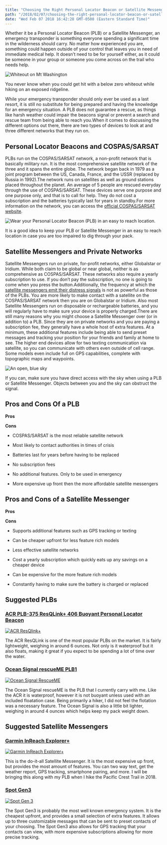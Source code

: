 ```yaml
---
title: "Choosing the Right Personal Locator Beacon or Satellite Messenger"
path: "/2018/02/07/choosing-the-right-personal-locator-beacon-or-satellite-messenger/"
date: "Wed Feb 07 2018 16:42:28 GMT-0500 (Eastern Standard Time)"
---
```


Whether it be a Personal Locator Beacon (PLB) or a Satellite Messenger, an emergency transponder is something everyone spending a significant time in the wilderness should carry. No matter how experienced you are, something could happen outside of your control that leaves you in need of immediate medical help. It doesn’t need to be for yourself either, as it could be someone in your group or someone you come across on the trail who needs help.

![Whiteout on Mt Washington](http://reconnect.life/wp-content/uploads/2018/02/whiteout-compressed-500x375.jpg)

<Figcaption>You never know when you could get hit with a below zero whiteout while hiking on an exposed ridgeline.</Figcaption>

While your emergency transponder should only ever be used as a last resort, it is still no substitute for being prepared and having the knowledge for an emergency situation. A PLB does not guarantee a rescue, as things like harsh weather could impair the beacons signal or prevent a search and rescue team from being able to reach you.When it comes to discussing the different options out there, there are two types of devices to look at and three different networks that they run on.

## Personal Locator Beacons and COSPAS/SARSAT

PLBs run on the COSPAS/SARSAT network, a non-profit network that is basically military run. It is the most comprehensive satellite network of the three and it spans the entire globe. The network began back in 1979 as a joint program between the US, Canada, France, and the USSR (replaced by Russia in 1992).The network runs on satellites as well as ground stations placed throughout the planet. An average of 5 people are rescued everyday through the use of COSPAS/SARSAT. These devices serve one purpose and one purpose only, and that is to call for help. They do not cost a subscription and the batteries typically last for years in standby.For more information on the network, you can access the [official COSPAS/SARSAT website](https://cospas-sarsat.int/).

![Wear your Personal Locator Beacon (PLB) in an easy to reach location.](http://reconnect.life/wp-content/uploads/2018/02/where-plb-on-pack-compressed-500x375.jpg)

<Figcaption>It is a good idea to keep your PLB or Satellite Messenger in an easy to reach location in case you are too impaired to dig through your pack.</Figcaption>

## Satellite Messengers and Private Networks

Satellite Messengers run on private, for-profit networks, either Globalstar or Iridium. While both claim to be global or near global, neither is as comprehensive as COSPAS/SARSAT. These networks also require a yearly subscription to use. If you don’t pay the subscription, no one is going to come when you press the button.Additionally, the frequency at which the [satellite messengers emit their distress signals](https://www.outdoorgearlab.com/topics/camping-and-hiking/best-personal-locator-beacon/buying-advice) is not as powerful as those of the PLBs. You are more likely to make contact with a satellite on the COSPAS/SARSAT network then you are on Globalstar or Iridium. Also most Satellite Messengers run on disposable or rechargeable batteries, and you will regularly have to make sure your device is properly charged.There are still many reasons why you might choose a Satellite Messenger over (or in addition to) a PLB. Since they are on private networks and you are paying a subscription fee, they generally have a whole host of extra features. At a minimum, these additional features include being able to send preset messages and tracking your position for your friends and family at home to see. The higher end devices allow for two texting communication via satellite, so you can communicate with others even outside of cell range. Some models even include full on GPS capabilities, complete with topographic maps and waypoints.

![An open, blue sky](http://reconnect.life/wp-content/uploads/2018/02/blue-sky-compressed-500x375.jpg)

<Figcaption>If you can, make sure you have direct access with the sky when using a PLB or Satellite Messenger. Objects between you and the sky can obstruct the signal.</Figcaption>

## Pros and Cons Of a PLB

**Pros**

**Cons**

* COSPAS/SARSAT is the most reliable satellite network
* Most likely to contact authorities in times of crisis
* Batteries last for years before having to be replaced
* No subscription fees

* No additional features. Only to be used in emergency
* More expensive up front then the more affordable satellite messengers

## Pros and Cons of a Satellite Messenger

**Pros**

**Cons**

* Supports additional features such as GPS tracking or texting
* Can be cheaper upfront for less feature rich models

* Less effective satellite networks
* Cost a yearly subscription which quickly eats up any savings on a cheaper device
* Can be expensive for the more feature rich models
* Constantly having to make sure the battery is charged or replaced

## Suggested PLBs

### [ACR PLB-375 ResQLink+ 406 Buoyant Personal Locator Beacon](https://www.amazon.com/ACR-ResQlink-Non-Buoyant-PLB-Registration/dp/B005E1OU1A/ref=as_li_ss_tl?s=sporting-goods&ie=UTF8&qid=1521141431&sr=1-2-fkmr0&keywords=acer+plb-375+resqlink++406+buoyant+personal+locator+beacon&linkCode=ll1&tag=reconnectlife-20&linkId=4df494d2f6fc144b6d18be1f3125f2b7)

[![ACR ResQlink+](http://reconnect.life/wp-content/uploads/2018/02/acr-resqlink-compressed.jpg)](https://www.amazon.com/ACR-ResQlink-Non-Buoyant-PLB-Registration/dp/B005E1OU1A/ref=as_li_ss_tl?s=sporting-goods&ie=UTF8&qid=1521141431&sr=1-2-fkmr0&keywords=acer+plb-375+resqlink++406+buoyant+personal+locator+beacon&linkCode=ll1&tag=reconnectlife-20&linkId=4df494d2f6fc144b6d18be1f3125f2b7)

The ACR ResQLink is one of the most popular PLBs on the market. It is fairly lightweight, weighing in around 6 ounces. Not only is it waterproof but it also floats, making it great if you expect to be spending a lot of time over the water.

### [Ocean Signal rescueME PLB1](https://www.amazon.com/Ocean-Signal-rescueME-PLB1-Registration/dp/B00CE8R770/ref=as_li_ss_tl?ie=UTF8&qid=1521141497&sr=8-1&keywords=ocean+signal+rescue+me&linkCode=ll1&tag=reconnectlife-20&linkId=4dfda0ea9343677f28154f1398708afe)

[![Ocean Signal RescueME](http://reconnect.life/wp-content/uploads/2018/02/ocean-signal-rescue-me-compressed.jpg)](https://www.amazon.com/Ocean-Signal-rescueME-PLB1-Registration/dp/B00CE8R770/ref=as_li_ss_tl?ie=UTF8&qid=1521141497&sr=8-1&keywords=ocean+signal+rescue+me&linkCode=ll1&tag=reconnectlife-20&linkId=4dfda0ea9343677f28154f1398708afe)

The Ocean Signal rescueME is the PLB that I currently carry with me. Like the ACR it is waterproof, however it is not buoyant unless used with an included floatation case. Being primarily a hiker, I did not feel the flotation was a necessary feature. The Ocean Signal is also a little bit lighter, weighing in around 4 ounces which helps keep my pack weight down.

## Suggested Satellite Messengers

### [Garmin InReach Explorer+](https://www.amazon.com/Garmin-010-01735-10-Inreach-Explorer/dp/B01MY03CZP/ref=as_li_ss_tl?ie=UTF8&qid=1521141571&sr=8-3&keywords=garmin+inreach+explorer&linkCode=ll1&tag=reconnectlife-20&linkId=a2afc9755a344443c898e9b8271fc6f2)

[![Garmin InReach Explorer+](http://reconnect.life/wp-content/uploads/2018/02/garmin-inreach-explorer-plus-compressed.jpg)](https://www.amazon.com/Garmin-010-01735-10-Inreach-Explorer/dp/B01MY03CZP/ref=as_li_ss_tl?ie=UTF8&qid=1521141571&sr=8-3&keywords=garmin+inreach+explorer&linkCode=ll1&tag=reconnectlife-20&linkId=a2afc9755a344443c898e9b8271fc6f2)

This is the do-it-all Satellite Messenger. It is the most expensive up front, but provides the most amount of features. You can two way text, get the weather report, GPS tracking, smartphone pairing, and more. I will be bringing this along with my PLB when I hike the Pacific Crest Trail in 2018.

### [Spot Gen3](https://www.amazon.com/SPOT-Satellite-GPS-Messenger-Orange/dp/B00C8S8S4W/ref=as_li_ss_tl?ie=UTF8&qid=1521141611&sr=8-2&keywords=spot+gen+3&linkCode=ll1&tag=reconnectlife-20&linkId=bae23b38640751a2e53f765703f24bea)

[![Spot Gen 3](http://reconnect.life/wp-content/uploads/2018/02/spot-gen-3-compressed.jpg)](https://www.amazon.com/SPOT-Satellite-GPS-Messenger-Orange/dp/B00C8S8S4W/ref=as_li_ss_tl?ie=UTF8&qid=1521141611&sr=8-2&keywords=spot+gen+3&linkCode=ll1&tag=reconnectlife-20&linkId=bae23b38640751a2e53f765703f24bea)

The Spot Gen3 is probably the most well known emergency system. It is the cheapest upfront, and provides a small selection of extra features. It allows up to three customizable messages that can be sent to preset contacts of your choosing. The Spot Gen3 also allows for GPS tracking that your contacts can view, with more expensive subscriptions allowing for more precise tracking.

